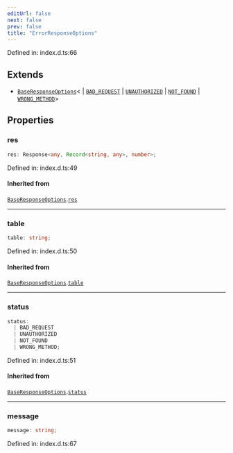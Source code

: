 ```yaml
---
editUrl: false
next: false
prev: false
title: "ErrorResponseOptions"
---
```


Defined in: index.d.ts:66

## Extends

- [`BaseResponseOptions`](/webdb/reference/interfaces/baseresponseoptions/)\<
  \| [`BAD_REQUEST`](/webdb/reference/enumerations/http_status_code/#bad_request)
  \| [`UNAUTHORIZED`](/webdb/reference/enumerations/http_status_code/#unauthorized)
  \| [`NOT_FOUND`](/webdb/reference/enumerations/http_status_code/#not_found)
  \| [`WRONG_METHOD`](/webdb/reference/enumerations/http_status_code/#wrong_method)\>

## Properties

### res

```ts
res: Response<any, Record<string, any>, number>;
```

Defined in: index.d.ts:49

#### Inherited from

[`BaseResponseOptions`](/webdb/reference/interfaces/baseresponseoptions/).[`res`](/webdb/reference/interfaces/baseresponseoptions/#res)

***

### table

```ts
table: string;
```

Defined in: index.d.ts:50

#### Inherited from

[`BaseResponseOptions`](/webdb/reference/interfaces/baseresponseoptions/).[`table`](/webdb/reference/interfaces/baseresponseoptions/#table)

***

### status

```ts
status: 
  | BAD_REQUEST
  | UNAUTHORIZED
  | NOT_FOUND
  | WRONG_METHOD;
```

Defined in: index.d.ts:51

#### Inherited from

[`BaseResponseOptions`](/webdb/reference/interfaces/baseresponseoptions/).[`status`](/webdb/reference/interfaces/baseresponseoptions/#status)

***

### message

```ts
message: string;
```

Defined in: index.d.ts:67
